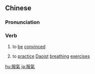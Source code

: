 {{also|服气}}
==Chinese==
{{zh-forms|s=服气}}

===Pronunciation===
{{zh-pron
|m=fúqì
|ma=Zh-fúqì.ogg
|c=fuk6 hei3
|mn=ho̍k-khì
|cat=v
}}

===Verb===
{{zh-verb}}

# to [[be]] [[convinced]]
# {{lb|zh|Daoism}} to [[practice]] [[Daoist]] [[breathing]] [[exercise]]s

{{zh-cat|Advanced}}

[[hu:服氣]]
[[ja:服氣]]